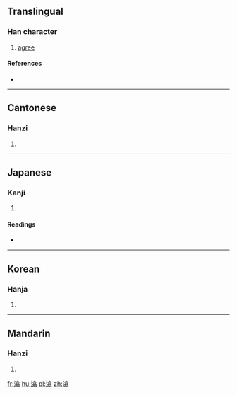 ==Translingual==

===Han character===
{{Han char|rn=85|rad=水|as=12|sn=15|four=38127|canj=EORM}}

# [[agree]]

====References====
* {{Han ref|kx=0649.110|dkj=18242|dj=1059.060|hdz=31745.070|uh=6F5D|ud=28509|bh=E652|bd=58962}}

----

==Cantonese==

===Hanzi===
{{yue-hanzi|jyut=|y=yap1}}

# {{defn|lang=yue|sort=水12}}

----

==Japanese==

===Kanji===
{{ja-kanji|grade=|rs=水12}}

# {{defn|lang=ja|sort=水12}}

====Readings====
* {{ja-readings|on=[[きゅう]] (kyū), [[こう]] (kō), [[おう]] (ō), [[よう]] (yō)|kun=}}

----

==Korean==

===Hanja===
{{ko-hanja|hangeul=흡|eumhun=|rv=heup|mr=hŭp|y=hup}}

# {{defn|lang=ko|sort=水12}}

----

==Mandarin==

===Hanzi===
{{cmn-hanzi|pin=[[xī]] ([[xi1]])|wg=hsi<sup>1</sup>}}

# {{defn|lang=cmn|sort=水12}}

[[fr:潝]]
[[hu:潝]]
[[pl:潝]]
[[zh:潝]]